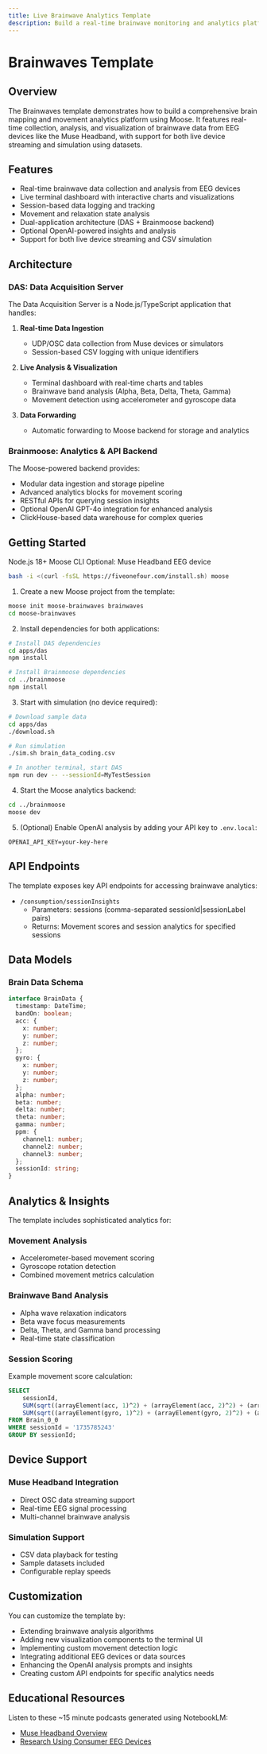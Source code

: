 ```yaml
---
title: Live Brainwave Analytics Template
description: Build a real-time brainwave monitoring and analytics platform using Moose, EEG devices, and advanced data processing
---
```



# Brainwaves Template

## Overview

The Brainwaves template demonstrates how to build a comprehensive brain mapping and movement analytics platform using Moose. It features real-time collection, analysis, and visualization of brainwave data from EEG devices like the Muse Headband, with support for both live device streaming and simulation using datasets.

## Features

- Real-time brainwave data collection and analysis from EEG devices
- Live terminal dashboard with interactive charts and visualizations
- Session-based data logging and tracking
- Movement and relaxation state analysis
- Dual-application architecture (DAS + Brainmoose backend)
- Optional OpenAI-powered insights and analysis
- Support for both live device streaming and CSV simulation

## Architecture

### DAS: Data Acquisition Server

The Data Acquisition Server is a Node.js/TypeScript application that handles:

1. **Real-time Data Ingestion**
   - UDP/OSC data collection from Muse devices or simulators
   - Session-based CSV logging with unique identifiers

2. **Live Analysis & Visualization**
   - Terminal dashboard with real-time charts and tables
   - Brainwave band analysis (Alpha, Beta, Delta, Theta, Gamma)
   - Movement detection using accelerometer and gyroscope data

3. **Data Forwarding**
   - Automatic forwarding to Moose backend for storage and analytics

### Brainmoose: Analytics & API Backend

The Moose-powered backend provides:

- Modular data ingestion and storage pipeline
- Advanced analytics blocks for movement scoring
- RESTful APIs for querying session insights
- Optional OpenAI GPT-4o integration for enhanced analysis
- ClickHouse-based data warehouse for complex queries

## Getting Started

<Callout title="Prerequisites" type="info">
Node.js 18+
Moose CLI
Optional: Muse Headband EEG device

```bash
bash -i <(curl -fsSL https://fiveonefour.com/install.sh) moose
```
</Callout>

1. Create a new Moose project from the template:
```bash
moose init moose-brainwaves brainwaves
cd moose-brainwaves
```

2. Install dependencies for both applications:
```bash
# Install DAS dependencies
cd apps/das
npm install

# Install Brainmoose dependencies
cd ../brainmoose
npm install
```

3. Start with simulation (no device required):
```bash
# Download sample data
cd apps/das
./download.sh

# Run simulation
./sim.sh brain_data_coding.csv

# In another terminal, start DAS
npm run dev -- --sessionId=MyTestSession
```

4. Start the Moose analytics backend:
```bash
cd ../brainmoose
moose dev
```

5. (Optional) Enable OpenAI analysis by adding your API key to `.env.local`:
```env
OPENAI_API_KEY=your-key-here
```

## API Endpoints

The template exposes key API endpoints for accessing brainwave analytics:

- `/consumption/sessionInsights`
  - Parameters: sessions (comma-separated sessionId|sessionLabel pairs)
  - Returns: Movement scores and session analytics for specified sessions

## Data Models

### Brain Data Schema
```typescript
interface BrainData {
  timestamp: DateTime;
  bandOn: boolean;
  acc: {
    x: number;
    y: number;
    z: number;
  };
  gyro: {
    x: number;
    y: number;
    z: number;
  };
  alpha: number;
  beta: number;
  delta: number;
  theta: number;
  gamma: number;
  ppm: {
    channel1: number;
    channel2: number;
    channel3: number;
  };
  sessionId: string;
}
```

## Analytics & Insights

The template includes sophisticated analytics for:

### Movement Analysis
- Accelerometer-based movement scoring
- Gyroscope rotation detection
- Combined movement metrics calculation

### Brainwave Band Analysis
- Alpha wave relaxation indicators
- Beta wave focus measurements
- Delta, Theta, and Gamma band processing
- Real-time state classification

### Session Scoring
Example movement score calculation:
```sql
SELECT
    sessionId,
    SUM(sqrt((arrayElement(acc, 1)^2) + (arrayElement(acc, 2)^2) + (arrayElement(acc, 3)^2))) AS acc_movement_score,
    SUM(sqrt((arrayElement(gyro, 1)^2) + (arrayElement(gyro, 2)^2) + (arrayElement(gyro, 3)^2))) AS gyro_movement_score
FROM Brain_0_0
WHERE sessionId = '1735785243'
GROUP BY sessionId;
```

## Device Support

### Muse Headband Integration
- Direct OSC data streaming support
- Real-time EEG signal processing
- Multi-channel brainwave analysis

### Simulation Support
- CSV data playback for testing
- Sample datasets included
- Configurable replay speeds

## Customization

You can customize the template by:

- Extending brainwave analysis algorithms
- Adding new visualization components to the terminal UI
- Implementing custom movement detection logic
- Integrating additional EEG devices or data sources
- Enhancing the OpenAI analysis prompts and insights
- Creating custom API endpoints for specific analytics needs

## Educational Resources

<Callout title="Learn More" type="info">
Listen to these ~15 minute podcasts generated using NotebookLM:

- [Muse Headband Overview](https://downloads.fiveonefour.com/moose/template-data/brainwaves/podcasts/MuseHeadband.mp3)
- [Research Using Consumer EEG Devices](https://downloads.fiveonefour.com/moose/template-data/brainwaves/podcasts/ResearchUsingConsumerEEGDevices.mp3)
</Callout> 